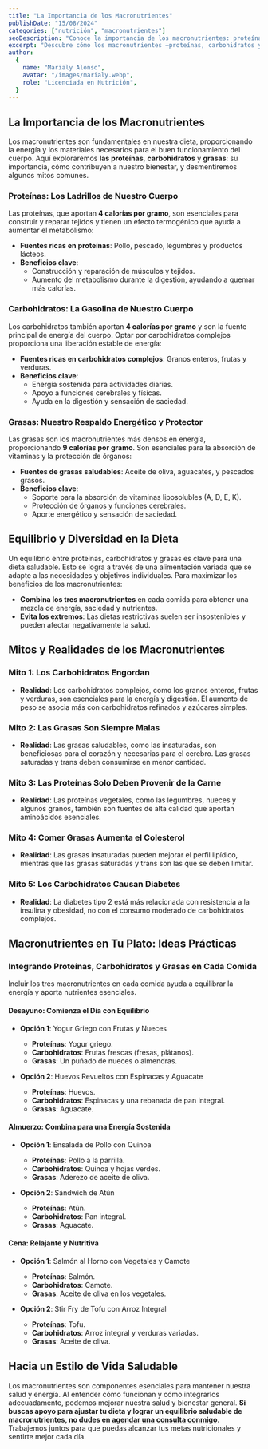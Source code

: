 ```yaml
---
title: "La Importancia de los Macronutrientes"
publishDate: "15/08/2024"
categories: ["nutrición", "macronutrientes"]
seoDescription: "Conoce la importancia de los macronutrientes: proteínas, carbohidratos y grasas, y cómo mantener una dieta equilibrada que respalde tu salud."
excerpt: "Descubre cómo los macronutrientes —proteínas, carbohidratos y grasas— son esenciales para una vida saludable y un metabolismo equilibrado."
author:
  {
    name: "Marialy Alonso",
    avatar: "/images/marialy.webp",
    role: "Licenciada en Nutrición",
  }
---
```


## La Importancia de los Macronutrientes

Los macronutrientes son fundamentales en nuestra dieta, proporcionando la energía y los materiales necesarios para el buen funcionamiento del cuerpo. Aquí exploraremos **las proteínas**, **carbohidratos** y **grasas**: su importancia, cómo contribuyen a nuestro bienestar, y desmentiremos algunos mitos comunes.

### Proteínas: Los Ladrillos de Nuestro Cuerpo

Las proteínas, que aportan **4 calorías por gramo**, son esenciales para construir y reparar tejidos y tienen un efecto termogénico que ayuda a aumentar el metabolismo:

- **Fuentes ricas en proteínas**: Pollo, pescado, legumbres y productos lácteos.
- **Beneficios clave**:
  - Construcción y reparación de músculos y tejidos.
  - Aumento del metabolismo durante la digestión, ayudando a quemar más calorías.

### Carbohidratos: La Gasolina de Nuestro Cuerpo

Los carbohidratos también aportan **4 calorías por gramo** y son la fuente principal de energía del cuerpo. Optar por carbohidratos complejos proporciona una liberación estable de energía:

- **Fuentes ricas en carbohidratos complejos**: Granos enteros, frutas y verduras.
- **Beneficios clave**:
  - Energía sostenida para actividades diarias.
  - Apoyo a funciones cerebrales y físicas.
  - Ayuda en la digestión y sensación de saciedad.

### Grasas: Nuestro Respaldo Energético y Protector

Las grasas son los macronutrientes más densos en energía, proporcionando **9 calorías por gramo**. Son esenciales para la absorción de vitaminas y la protección de órganos:

- **Fuentes de grasas saludables**: Aceite de oliva, aguacates, y pescados grasos.
- **Beneficios clave**:
  - Soporte para la absorción de vitaminas liposolubles (A, D, E, K).
  - Protección de órganos y funciones cerebrales.
  - Aporte energético y sensación de saciedad.

## Equilibrio y Diversidad en la Dieta

Un equilibrio entre proteínas, carbohidratos y grasas es clave para una dieta saludable. Esto se logra a través de una alimentación variada que se adapte a las necesidades y objetivos individuales. Para maximizar los beneficios de los macronutrientes:

- **Combina los tres macronutrientes** en cada comida para obtener una mezcla de energía, saciedad y nutrientes.
- **Evita los extremos**: Las dietas restrictivas suelen ser insostenibles y pueden afectar negativamente la salud.

## Mitos y Realidades de los Macronutrientes

### Mito 1: Los Carbohidratos Engordan

- **Realidad**: Los carbohidratos complejos, como los granos enteros, frutas y verduras, son esenciales para la energía y digestión. El aumento de peso se asocia más con carbohidratos refinados y azúcares simples.

### Mito 2: Las Grasas Son Siempre Malas

- **Realidad**: Las grasas saludables, como las insaturadas, son beneficiosas para el corazón y necesarias para el cerebro. Las grasas saturadas y trans deben consumirse en menor cantidad.

### Mito 3: Las Proteínas Solo Deben Provenir de la Carne

- **Realidad**: Las proteínas vegetales, como las legumbres, nueces y algunos granos, también son fuentes de alta calidad que aportan aminoácidos esenciales.

### Mito 4: Comer Grasas Aumenta el Colesterol

- **Realidad**: Las grasas insaturadas pueden mejorar el perfil lipídico, mientras que las grasas saturadas y trans son las que se deben limitar.

### Mito 5: Los Carbohidratos Causan Diabetes

- **Realidad**: La diabetes tipo 2 está más relacionada con resistencia a la insulina y obesidad, no con el consumo moderado de carbohidratos complejos.

## Macronutrientes en Tu Plato: Ideas Prácticas

### Integrando Proteínas, Carbohidratos y Grasas en Cada Comida

Incluir los tres macronutrientes en cada comida ayuda a equilibrar la energía y aporta nutrientes esenciales.

#### Desayuno: Comienza el Día con Equilibrio

- **Opción 1**: Yogur Griego con Frutas y Nueces

  - **Proteínas**: Yogur griego.
  - **Carbohidratos**: Frutas frescas (fresas, plátanos).
  - **Grasas**: Un puñado de nueces o almendras.

- **Opción 2**: Huevos Revueltos con Espinacas y Aguacate
  - **Proteínas**: Huevos.
  - **Carbohidratos**: Espinacas y una rebanada de pan integral.
  - **Grasas**: Aguacate.

#### Almuerzo: Combina para una Energía Sostenida

- **Opción 1**: Ensalada de Pollo con Quinoa

  - **Proteínas**: Pollo a la parrilla.
  - **Carbohidratos**: Quinoa y hojas verdes.
  - **Grasas**: Aderezo de aceite de oliva.

- **Opción 2**: Sándwich de Atún
  - **Proteínas**: Atún.
  - **Carbohidratos**: Pan integral.
  - **Grasas**: Aguacate.

#### Cena: Relajante y Nutritiva

- **Opción 1**: Salmón al Horno con Vegetales y Camote

  - **Proteínas**: Salmón.
  - **Carbohidratos**: Camote.
  - **Grasas**: Aceite de oliva en los vegetales.

- **Opción 2**: Stir Fry de Tofu con Arroz Integral
  - **Proteínas**: Tofu.
  - **Carbohidratos**: Arroz integral y verduras variadas.
  - **Grasas**: Aceite de oliva.

## Hacia un Estilo de Vida Saludable

Los macronutrientes son componentes esenciales para mantener nuestra salud y energía. Al entender cómo funcionan y cómo integrarlos adecuadamente, podemos mejorar nuestra salud y bienestar general. **Si buscas apoyo para ajustar tu dieta y lograr un equilibrio saludable de macronutrientes, no dudes en [agendar una consulta conmigo](/#precios)**. Trabajemos juntos para que puedas alcanzar tus metas nutricionales y sentirte mejor cada día.
